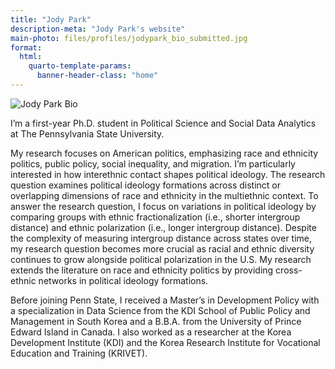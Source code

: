 ```yaml
---
title: "Jody Park"
description-meta: "Jody Park's website"
main-photo: files/profiles/jodypark_bio_submitted.jpg
format:
  html:
    quarto-template-params:
      banner-header-class: "home"
---
```


::: {.grid}

::: {.g-col-12 .g-col-sm-4}

```{=html}
<div class="grid" style="--bs-columns: 5; row-gap: 0;">
  <div class="g-col-1 g-col-sm-0"></div>
  <div class="g-col-3 g-col-sm-5">
    <picture>
      <source media="(min-width: 576px)" srcset="{{< meta main-photo >}}">
      <img class="img-fluid" src="{{< meta main-photo >}}" alt="Jody Park Bio">
    </picture>
  </div>
  <div class="g-col-1 g-col-sm-0"></div>
</div>
```

:::

::: {.g-col-12 .g-col-sm-8}

I’m a first-year Ph.D. student in Political Science and Social Data Analytics at The Pennsylvania State University. 


My research focuses on American politics, emphasizing race and ethnicity politics, public policy, social inequality, and migration. I’m particularly interested in how interethnic contact shapes political ideology. The research question examines political ideology formations across distinct or overlapping dimensions of race and ethnicity in the multiethnic context. To answer the research question, I focus on variations in political ideology by comparing groups with ethnic fractionalization (i.e., shorter intergroup distance) and ethnic polarization (i.e., longer intergroup distance). Despite the complexity of measuring intergroup distance across states over time, my research question becomes more crucial as racial and ethnic diversity continues to grow alongside political polarization in the U.S. My research extends the literature on race and ethnicity politics by providing cross-ethnic networks in political ideology formations.


Before joining Penn State, I received a Master’s in Development Policy with a specialization in Data Science from the KDI School of Public Policy and Management in South Korea and a B.B.A. from the University of Prince Edward Island in Canada. I also worked as a researcher at the Korea Development Institute (KDI) and the Korea Research Institute for Vocational Education and Training (KRIVET).

:::

:::
